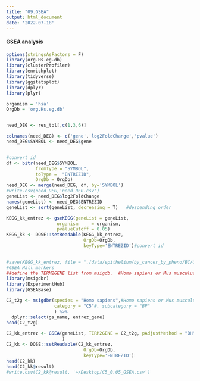 ```yaml
---
title: "09.GSEA"
output: html_document
date: '2022-07-18'
---
```



#### GSEA analysis ####
```r
options(stringsAsFactors = F)
library(org.Hs.eg.db)
library(clusterProfiler)
library(enrichplot)
library(tidyverse)
library(ggstatsplot)
library(dplyr)
library(plyr)
```

```r
organism = 'hsa'  
OrgDb = 'org.Hs.eg.db'


need_DEG <- res_tbl[,c(1,3,6)] 

colnames(need_DEG) <- c('gene','log2FoldChange','pvalue')
need_DEG$SYMBOL <- need_DEG$gene


#convert id  
df <- bitr(need_DEG$SYMBOL, 
           fromType = "SYMBOL",
           toType =  "ENTREZID",
           OrgDb = OrgDb)
need_DEG <- merge(need_DEG, df, by='SYMBOL')  
#write.csv(need_DEG,'need_DEG.csv')
geneList <- need_DEG$log2FoldChange
names(geneList) <- need_DEG$ENTREZID
geneList <- sort(geneList, decreasing = T)   #descending order
```

```r
KEGG_kk_entrez <- gseKEGG(geneList = geneList,
                   organism     = organism,
                   pvalueCutoff = 0.05)  
KEGG_kk <- DOSE::setReadable(KEGG_kk_entrez, 
                             OrgDb=OrgDb,
                             keyType='ENTREZID')#convert id             
  

#save(KEGG_kk_entrez, file = "./data/epithelium/by_cancer_by_pheno/BC/GSEA_KEGG_results.RData")
#GSEA Hall markers
##define the TERM2GENE list from msigdb.  #Homo sapiens or Mus musculus
library(msigdbr)
library(ExperimentHub)
library(GSEABase)

C2_t2g <- msigdbr(species = "Homo sapiens",#Homo sapiens or Mus musculus
                  category = "C5"#, subcategory = "BP"
                  ) %>% 
  dplyr::select(gs_name, entrez_gene)
head(C2_t2g)

C2_kk_entrez <- GSEA(geneList, TERM2GENE = C2_t2g, pAdjustMethod = "BH", pvalueCutoff = 0.05
                     )
C2_kk <- DOSE::setReadable(C2_kk_entrez, 
                             OrgDb=OrgDb,
                             keyType='ENTREZID')
head(C2_kk)
head(C2_kk@result)
#write.csv(C2_kk@result, '~/Desktop/C5_0.05_GSEA.csv')
```
